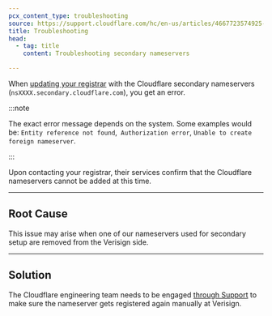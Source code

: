 ```yaml
---
pcx_content_type: troubleshooting
source: https://support.cloudflare.com/hc/en-us/articles/4667723574925-Error-when-adding-Secondary-Nameservers-nsXXXX-secondary-cloudflare-com-at-Registrar
title: Troubleshooting
head:
  - tag: title
    content: Troubleshooting secondary nameservers

---
```


When [updating your registrar](/dns/zone-setups/zone-transfers/cloudflare-as-secondary/setup/#4-update-registrar) with the Cloudflare secondary nameservers (`nsXXXX.secondary.cloudflare.com`), you get an error.

:::note


The exact error message depends on the system. Some examples would be: `Entity reference not found`,` Authorization error`, `Unable to create foreign nameserver`.


:::

Upon contacting your registrar, their services confirm that the Cloudflare nameservers cannot be added at this time.

***

## Root Cause

This issue may arise when one of our nameservers used for secondary setup are removed from the Verisign side.

***

## Solution

The Cloudflare engineering team needs to be engaged [through Support](/support/contacting-cloudflare-support/) to make sure the nameserver gets registered again manually at Verisign.
